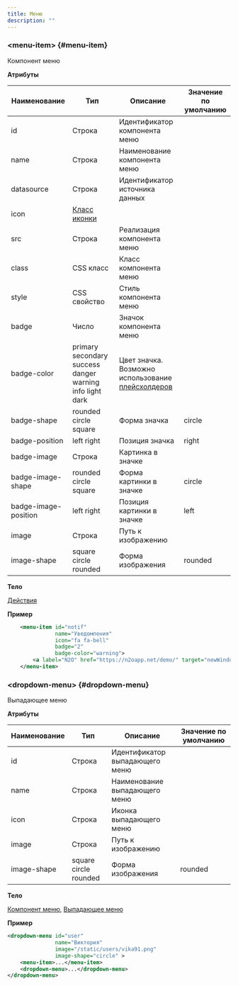```yaml
---
title: Меню
description: ""
---
```


### &lt;menu-item&gt; {#menu-item}

Компонент меню

**Атрибуты**

|Наименование         |Тип                    |Описание                       |Значение по умолчанию|
|---------------------|-----------------------|-------------------------------|---------------------|
|id                   |Строка                 |Идентификатор компонента меню  |                     |
|name                 |Строка                 |Наименование компонента меню   |                     |
|datasource           |Строка                 |Идентификатор источника данных |                     |
|icon                 |[Класс иконки](https://fontawesome.com/v4.7/icons/)    |                     |
|src                  |Строка                 |Реализация компонента меню     |                     |
|class                |CSS класс              |Класс компонента меню          |                     |
|style                |CSS свойство           |Стиль компонента меню          |                     |
|badge                |Число                  |Значок компонента меню         |                     |
|badge-color          |primary secondary success danger warning info light dark|Цвет значка. Возможно использование [плейсхолдеров](../manual/configs/#плейсхолдеры)                    |                     |
|badge-shape          |rounded circle square|Форма значка                     |circle                |
|badge-position       |left right            |Позиция значка                  |right                 |
|badge-image          |Строка                 |Картинка в значке              |                      |
|badge-image-shape    |rounded circle square|Форма картинки в значке          |circle                |
|badge-image-position |left right            |Позиция картинки в значке       |left                  |
|image                |Строка                 |Путь к изображению             |                      |
|image-shape          |square circle rounded|Форма изображения                |rounded               |

**Тело**

[Действия](../xml/action)

**Пример**

```xml
    <menu-item id="notif"
               name="Уведомления"
               icon="fa fa-bell"
               badge="2"
               badge-color="warning">
        <a label="N2O" href="https://n2oapp.net/demo/" target="newWindow"/>
    </menu-item>
```

### &lt;dropdown-menu&gt; {#dropdown-menu}

Выпадающее меню

**Атрибуты**

|Наименование|Тип                    |Описание                      |Значение по умолчанию|
|------------|-----------------------|------------------------------|---------------------|
|id          |Строка                 |Идентификатор выпадающего меню|                     |
|name        |Строка                 |Наименование выпадающего меню |                     |
|icon        |Строка                 |Иконка выпадающего меню       |                     |
|image       |Строка                 |Путь к изображению            |                     |
|image-shape |square circle rounded  |Форма изображения             |rounded              |

**Тело**

[Компонент меню](../xml/menu#menu-item), [Выпадающее меню](../xml/menu#dropdown-menu)

**Пример**

```xml
<dropdown-menu id="user"
               name="Виктория"
               image="/static/users/vika91.png"
               image-shape="circle" >
    <menu-item>...</menu-item>
    <dropdown-menu>...</dropdown-menu>
</dropdown-menu>
```
